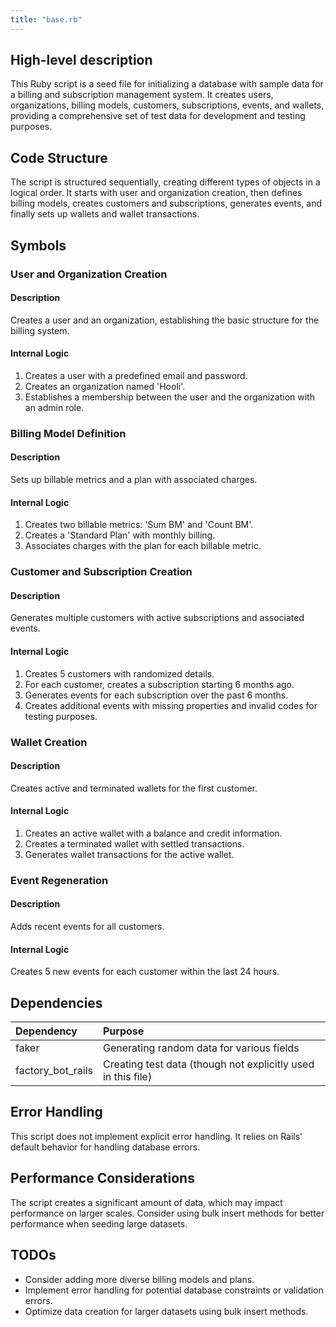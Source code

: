 ```yaml
---
title: "base.rb"
---
```


## High-level description
This Ruby script is a seed file for initializing a database with sample data for a billing and subscription management system. It creates users, organizations, billing models, customers, subscriptions, events, and wallets, providing a comprehensive set of test data for development and testing purposes.

## Code Structure
The script is structured sequentially, creating different types of objects in a logical order. It starts with user and organization creation, then defines billing models, creates customers and subscriptions, generates events, and finally sets up wallets and wallet transactions.

## Symbols

### User and Organization Creation
#### Description
Creates a user and an organization, establishing the basic structure for the billing system.

#### Internal Logic
1. Creates a user with a predefined email and password.
2. Creates an organization named 'Hooli'.
3. Establishes a membership between the user and the organization with an admin role.

### Billing Model Definition
#### Description
Sets up billable metrics and a plan with associated charges.

#### Internal Logic
1. Creates two billable metrics: 'Sum BM' and 'Count BM'.
2. Creates a 'Standard Plan' with monthly billing.
3. Associates charges with the plan for each billable metric.

### Customer and Subscription Creation
#### Description
Generates multiple customers with active subscriptions and associated events.

#### Internal Logic
1. Creates 5 customers with randomized details.
2. For each customer, creates a subscription starting 6 months ago.
3. Generates events for each subscription over the past 6 months.
4. Creates additional events with missing properties and invalid codes for testing purposes.

### Wallet Creation
#### Description
Creates active and terminated wallets for the first customer.

#### Internal Logic
1. Creates an active wallet with a balance and credit information.
2. Creates a terminated wallet with settled transactions.
3. Generates wallet transactions for the active wallet.

### Event Regeneration
#### Description
Adds recent events for all customers.

#### Internal Logic
Creates 5 new events for each customer within the last 24 hours.

## Dependencies
| Dependency | Purpose |
|:-----------|:--------|
| faker | Generating random data for various fields |
| factory_bot_rails | Creating test data (though not explicitly used in this file) |

## Error Handling
This script does not implement explicit error handling. It relies on Rails' default behavior for handling database errors.

## Performance Considerations
The script creates a significant amount of data, which may impact performance on larger scales. Consider using bulk insert methods for better performance when seeding large datasets.

## TODOs
- Consider adding more diverse billing models and plans.
- Implement error handling for potential database constraints or validation errors.
- Optimize data creation for larger datasets using bulk insert methods.